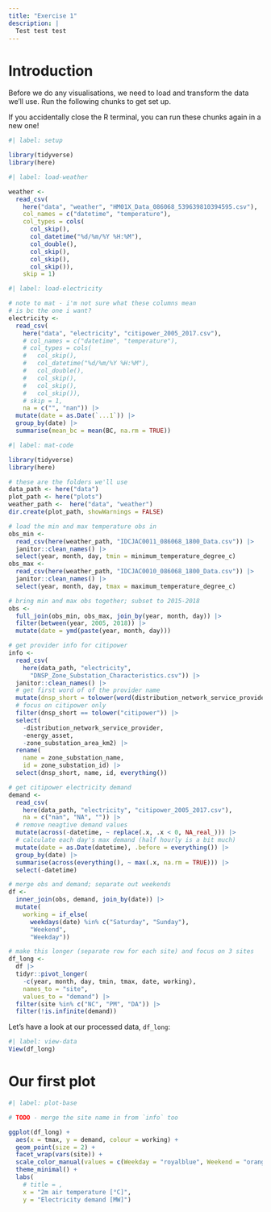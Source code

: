 ```yaml
---
title: "Exercise 1"
description: |
  Test test test
---
```


# Introduction

Before we do any visualisations, we need to load and transform the data we'll use. Run the following chunks to get set up.

::: {.callout-tip}
If you accidentally close the R terminal, you can run these chunks again in a new one!
:::

```r
#| label: setup

library(tidyverse)
library(here)
```

```r
#| label: load-weather

weather <-
  read_csv(
    here("data", "weather", "HM01X_Data_086068_539639810394595.csv"),
    col_names = c("datetime", "temperature"),
    col_types = cols(
      col_skip(),
      col_datetime("%d/%m/%Y %H:%M"),
      col_double(),
      col_skip(),
      col_skip(),
      col_skip()),
    skip = 1)
```

```r
#| label: load-electricity

# note to mat - i'm not sure what these columns mean
# is bc the one i want?
electricity <-
  read_csv(
    here("data", "electricity", "citipower_2005_2017.csv"),
    # col_names = c("datetime", "temperature"),
    # col_types = cols(
    #   col_skip(),
    #   col_datetime("%d/%m/%Y %H:%M"),
    #   col_double(),
    #   col_skip(),
    #   col_skip(),
    #   col_skip()),
    # skip = 1,
    na = c("", "nan")) |>
  mutate(date = as.Date(`...1`)) |>
  group_by(date) |>
  summarise(mean_bc = mean(BC, na.rm = TRUE))
```

```r
#| label: mat-code

library(tidyverse)
library(here)

# these are the folders we'll use
data_path <- here("data")
plot_path <- here("plots")
weather_path <-  here("data", "weather")
dir.create(plot_path, showWarnings = FALSE)

# load the min and max temperature obs in
obs_min <-
  read_csv(here(weather_path, "IDCJAC0011_086068_1800_Data.csv")) |>
  janitor::clean_names() |>
  select(year, month, day, tmin = minimum_temperature_degree_c)
obs_max <-
  read_csv(here(weather_path, "IDCJAC0010_086068_1800_Data.csv")) |>
  janitor::clean_names() |>
  select(year, month, day, tmax = maximum_temperature_degree_c)

# bring min and max obs together; subset to 2015-2018
obs <-
  full_join(obs_min, obs_max, join_by(year, month, day)) |>
  filter(between(year, 2005, 2018)) |>
  mutate(date = ymd(paste(year, month, day)))

# get provider info for citipower
info <-
  read_csv(
    here(data_path, "electricity",
      "DNSP_Zone_Substation_Characteristics.csv")) |>
  janitor::clean_names() |>
  # get first word of of the provider name
  mutate(dnsp_short = tolower(word(distribution_network_service_provider))) |>
  # focus on citipower only
  filter(dnsp_short == tolower("citipower")) |>
  select(
    -distribution_network_service_provider,
    -energy_asset,
    -zone_substation_area_km2) |>
  rename(
    name = zone_substation_name,
    id = zone_substation_id) |>
  select(dnsp_short, name, id, everything())

# get citipower electricity demand
demand <-
  read_csv(
    here(data_path, "electricity", "citipower_2005_2017.csv"),
    na = c("nan", "NA", "")) |>
  # remove neagtive demand values
  mutate(across(-datetime, ~ replace(.x, .x < 0, NA_real_))) |>
  # calculate each day's max demand (half hourly is a bit much)
  mutate(date = as.Date(datetime), .before = everything()) |>
  group_by(date) |>
  summarise(across(everything(), ~ max(.x, na.rm = TRUE))) |>
  select(-datetime)

# merge obs and demand; separate out weekends
df <-
  inner_join(obs, demand, join_by(date)) |>
  mutate(
    working = if_else(
      weekdays(date) %in% c("Saturday", "Sunday"),
      "Weekend",
      "Weekday")) 

# make this longer (separate row for each site) and focus on 3 sites  
df_long <-
  df |>
  tidyr::pivot_longer(
    -c(year, month, day, tmin, tmax, date, working),
    names_to = "site",
    values_to = "demand") |>
  filter(site %in% c("NC", "PM", "DA")) |>
  filter(!is.infinite(demand))
```

Let's have a look at our processed data, `df_long`:

```r
#| label: view-data
View(df_long)
```

# Our first plot

```r
#| label: plot-base

# TODO - merge the site name in from `info` too

ggplot(df_long) +
  aes(x = tmax, y = demand, colour = working) +
  geom_point(size = 2) +
  facet_wrap(vars(site)) +
  scale_color_manual(values = c(Weekday = "royalblue", Weekend = "orangered")) +
  theme_minimal() +
  labs(
    # title = ,
    x = "2m air temperature [°C]",
    y = "Electricity demand [MW]")
```
